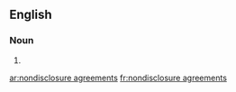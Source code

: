 ==English==

===Noun===
{{head|en|plural|head=[[nondisclosure]] [[agreement]]s}}

# {{plural of|nondisclosure agreement|lang=en}}

[[ar:nondisclosure agreements]]
[[fr:nondisclosure agreements]]